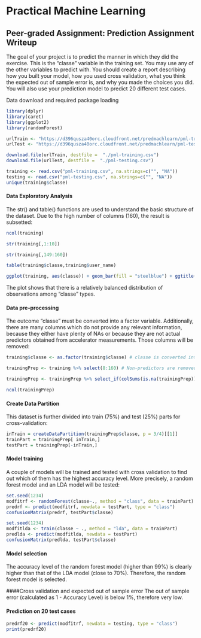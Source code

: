 # Practical Machine Learning

## Peer-graded Assignment: Prediction Assignment Writeup

The goal of your project is to predict the manner in which they did the exercise. This is the "classe" variable in the training set. You may use any of the other variables to predict with. You should create a report describing how you built your model, how you used cross validation, what you think the expected out of sample error is, and why you made the choices you did. You will also use your prediction model to predict 20 different test cases.

Data download and required package loading
```r
library(dplyr)
library(caret)
library(ggplot2)
library(randomForest)

urlTrain <- "https://d396qusza40orc.cloudfront.net/predmachlearn/pml-training.csv"
urlTest <- "https://d396qusza40orc.cloudfront.net/predmachlearn/pml-testing.csv"

download.file(urlTrain, destfile =  "./pml-training.csv")
download.file(urlTest, destfile =  "./pml-testing.csv")

training <- read.csv("pml-training.csv", na.strings=c("", "NA"))
testing <- read.csv("pml-testing.csv", na.strings=c("", "NA"))
unique(training$classe)
```

#### Data Exploratory Analysis
The str() and table() functions are used to understand the basic structure of the dataset. Due to the high number of columns (160), the result is subsetted:

```r
ncol(training)
```
```r
str(training[,1:10])
```
```r
str(training[,149:160])
```
```r
table(training$classe,training$user_name)
```
```r
ggplot(training, aes(classe)) + geom_bar(fill = "steelblue") + ggtitle("Counts per classe")
```

The plot shows that there is a relatively balanced distribution of observations among “classe” types.

#### Data pre-processing
The outcome “classe” must be converted into a factor variable. Additionally, there are many columns which do not provide any relevant information, because they either have plenty of NAs or because they are not actual predictors obtained from accelerator measurements. Those columns will be removed:
```r
training$classe <- as.factor(training$classe) # classe is converted into a factor variable.

trainingPrep <- training %>% select(8:160) # Non-predictors are removed.

trainingPrep <- trainingPrep %>% select_if(colSums(is.na(trainingPrep)) < 19000) # Only the columns with LESS than 19000 NAs are left (total nr. of obs. is 19622)

ncol(trainingPrep)
```

#### Create Data Partition
This dataset is further divided into train (75%) and test (25%) parts for cross-validation:
```r
inTrain = createDataPartition(trainingPrep$classe, p = 3/4)[[1]]
trainPart = trainingPrep[ inTrain,]
testPart = trainingPrep[-inTrain,]
```

#### Model training
A couple of models will be trained and tested with cross validation to find out which of them has the highest accuracy level. More precisely, a random forest model and an LDA model will be tested:

```r
set.seed(1234)
modfitrf <- randomForest(classe~., method = "class", data = trainPart)
predrf <- predict(modfitrf, newdata = testPart, type = "class")
confusionMatrix(predrf, testPart$classe)
```
```r
set.seed(1234)
modfitlda <- train(classe ~ ., method = "lda", data = trainPart)
predlda <- predict(modfitlda, newdata = testPart)
confusionMatrix(predlda, testPart$classe)
```

#### Model selection
The accuracy level of the random forest model (higher than 99%) is clearly higher than that of the LDA model (close to 70%). Therefore, the random forest model is selected.

####Cross validation and expected out of sample error
The out of sample error (calculated as 1 - Accuracy Level) is below 1%, therefore very low.

#### Prediction on 20 test cases
```r
predrf20 <- predict(modfitrf, newdata = testing, type = "class")
print(predrf20)
```
